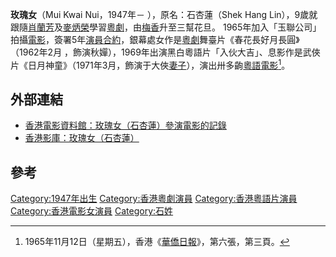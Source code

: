 '''玫瑰女'''（Mui Kwai Nui，1947年－ ），原名：石杏蓮（Shek Hang Lin），9歲就跟隨[[肖蘭芳|肖蘭芳]]及[[麥炳榮|麥炳榮]]學習[[粵劇|粵劇]]，由[[梅香|梅香]]升至三幫花旦。 1965年加入「玉聯公司」拍攝[[電影|電影]]，簽署5年[[演員|演員]][[合約|合約]]，銀幕處女作是[[粵劇|粵劇]]舞臺片《春花長好月長圓》（1962年2月 ，飾演秋嬋），1969年出演黑白粵語片「入伙大吉」、息影作是武俠片《日月神童》（1971年3月，飾演于大俠[[妻子|妻子]]），演出卅多齣[[粵語|粵語]][[電影|電影]]<ref>1965年11月12日（星期五），香港《[[華僑日報|華僑日報]]》，第六張，第三頁。</ref>。

== 外部連結 ==
* [http://ipac.hkfa.lcsd.gov.hk/ipac20/ipac.jsp?session=129493I05L87H.226&profile=hkfa&uri=link=3100036@!9839@!3100024@!3100036&aspect=basic_search&menu=search&ri=1&source=192.168.110.61@!horizon&term=%E7%8E%AB%E7%91%B0%E5%A5%B3%2C&index=NAMEBRP 香港電影資料館：玫瑰女（石杏蓮）參演電影的記錄]{{Dead link|date=2018年6月 |bot=InternetArchiveBot |fix-attempted=no }}
* [http://hkmdb.com/db/people/images.mhtml?id=3325&display_set=big5 香港影庫：玫瑰女（石杏蓮）]

== 參考 ==
{{Reflist}}

[[Category:1947年出生|Category:1947年出生]]
[[Category:香港粵劇演員|Category:香港粵劇演員]]
[[Category:香港粵語片演員|Category:香港粵語片演員]]
[[Category:香港電影女演員|Category:香港電影女演員]]
[[Category:石姓|Category:石姓]]